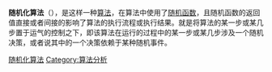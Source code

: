 '''随机化算法'''（{{lang|en|randomized algorithm}}），是这样一种[[算法|算法]]，在算法中使用了[[随机函数|随机函数]]，且随机函数的返回值直接或者间接的影响了算法的执行流程或执行结果。就是将算法的某一步或某几步置于运气的控制之下，即该算法在运行的过程中的某一步或某几步涉及一个随机决策，或者说其中的一个决策依赖于某种随机事件。{{算法}}

{{mathstub}}
[[Category:随机化算法|]]
[[Category:算法分析|Category:算法分析]]